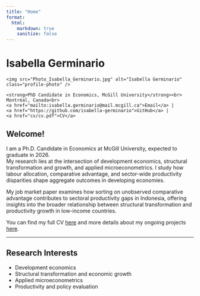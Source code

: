 ```yaml
---
title: "Home"
format:
  html:
    markdown: true
    sanitize: false
---
```


# Isabella Germinario

<div class="header-container">
  <div class="photo-container">
    <img src="Photo_Isabella_Germinario.jpg" alt="Isabella Germinario" class="profile-photo" />
  </div>
  <div class="info-container">
    <strong>PhD Candidate in Economics, McGill University</strong><br>
    Montréal, Canada<br>
    <a href="mailto:isabella.germinario@mail.mcgill.ca">Email</a> |
    <a href="https://github.com/isabella-germinario">GitHub</a> |
    <a href="cv/cv.pdf">CV</a>
  </div>
</div>

## Welcome!

I am a Ph.D. Candidate in Economics at McGill University, expected to graduate in 2026.  
My research lies at the intersection of development economics, structural transformation and growth, and applied microeconometrics. I study how labour allocation, comparative advantage, and sector-wide productivity disparities shape aggregate outcomes in developing economies.

My job market paper examines how sorting on unobserved comparative advantage contributes to sectoral productivity gaps in Indonesia, offering insights into the broader relationship between structural transformation and productivity growth in low-income countries.

You can find my full CV [here](/cv) and more details about my ongoing projects [here](/research).


---

## Research Interests
- Development economics  
- Structural transformation and economic growth  
- Applied microeconometrics  
- Productivity and policy evaluation
